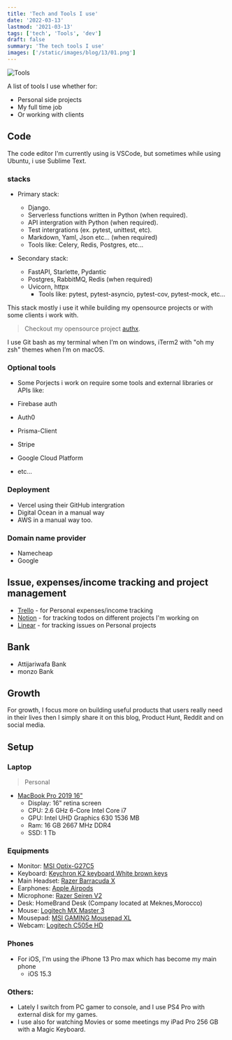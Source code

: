 ```yaml
---
title: 'Tech and Tools I use'
date: '2022-03-13'
lastmod: '2021-03-13'
tags: ['tech', 'Tools', 'dev']
draft: false
summary: 'The tech tools I use'
images: ['/static/images/blog/13/01.png']
---
```


![Tools](/static/images/blog/13/01.png)

A list of tools I use whether for:

- Personal side projects
- My full time job
- Or working with clients

## Code

The code editor I'm currently using is VSCode, but sometimes while using Ubuntu, i use Sublime Text.

### stacks

- Primary stack:

  - Django.
  - Serverless functions written in Python (when required).
  - API intergration with Python (when required).
  - Test intergrations (ex. pytest, unittest, etc).
  - Markdown, Yaml, Json etc... (when required)
  - Tools like: Celery, Redis, Postgres, etc...

- Secondary stack:

  - FastAPI, Starlette, Pydantic
  - Postgres, RabbitMQ, Redis (when required)
  - Uvicorn, httpx
    - Tools like: pytest, pytest-asyncio, pytest-cov, pytest-mock, etc...

This stack mostly i use it while building my opensource projects or with some clients i work with.

> Checkout my opensource project [authx](https://github.com/yezz123/authx).

I use Git bash as my terminal when I’m on windows, iTerm2 with "oh my zsh" themes when I’m on macOS.

### Optional tools

- Some Porjects i work on require some tools and external libraries or APIs like:

- Firebase auth
- Auth0
- Prisma-Client
- Stripe
- Google Cloud Platform
- etc...

### Deployment

- Vercel using their GitHub intergration
- Digital Ocean in a manual way
- AWS in a manual way too.

### Domain name provider

- Namecheap
- Google

## Issue, expenses/income tracking and project management

- [Trello](https://trello.com/) - for Personal expenses/income tracking
- [Notion](https://notion.so/?utm_source=smakosh.com) - for tracking todos on different projects I'm working on
- [Linear](https://linear.app/?utm_source=smakosh.com) - for tracking issues on Personal projects

## Bank

- Attijariwafa Bank
- monzo Bank

## Growth

For growth, I focus more on building useful products that users really need in their lives then I simply share it on this blog, Product Hunt, Reddit and on social media.

## Setup

### Laptop

> Personal

- [MacBook Pro 2019 16"](https://amzn.to/3gMSwxw)
  - Display: 16" retina screen
  - CPU: 2.6 GHz 6-Core Intel Core i7
  - GPU: Intel UHD Graphics 630 1536 MB
  - Ram: 16 GB 2667 MHz DDR4
  - SSD: 1 Tb

### Equipments

- Monitor: [MSI Optix-G27C5](https://www.msi.com/Monitor/Optix-G27C5)
- Keyboard: [Keychron K2 keyboard White brown keys](https://www.amazon.com/Keychron-Wireless-Bluetooth-Mechanical-Keyboard/dp/B07YB32H52)
- Main Headset: [Razer Barracuda X](https://www.razer.com/gaming/headsets/razer-barracuda-x)
- Earphones: [Apple Airpods](https://amzn.to/2WbyNxV)
- Microphone: [Razer Seiren V2](https://www.razer.com/streaming-microphones/razer-seiren-v2-pro)
- Desk: HomeBrand Desk (Company located at Meknes,Morocco)
- Mouse: [Logitech MX Master 3](https://www.logitech.com/en-us/products/mice/mx-master-3.html)
- Mousepad: [MSI GAMING Mousepad XL](https://www.msi.com/Gaming-Gear/GAMING-Mousepad-XL/Overview)
- Webcam: [Logitech C505e HD](https://www.logitech.com/en-us/products/webcams/c505e-business-webcam.960-001385.html)

### Phones

- For iOS, I'm using the iPhone 13 Pro max which has become my main phone
  - iOS 15.3

### Others:

- Lately I switch from PC gamer to console, and I use PS4 Pro with external disk for my games.
- I use also for watching Movies or some meetings my iPad Pro 256 GB with a Magic Keyboard.
